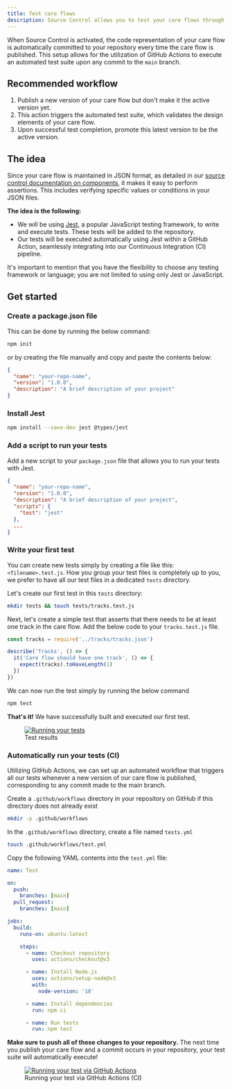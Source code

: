 ```yaml
---
title: Test care flows
description: Source Control allows you to test your care flows through code.
---
```


When Source Control is activated, the code representation of your care flow is automatically committed to your repository every time the care flow is published. This setup allows for the utilization of GitHub Actions to execute an automated test suite upon any commit to the `main` branch.

## Recommended workflow

1. Publish a new version of your care flow but don't make it the active version yet.
2. This action triggers the automated test suite, which validates the design elements of your care flow.
3. Upon successful test completion, promote this latest version to be the active version.

## The idea

Since your care flow is maintained in JSON format, as detailed in our [source control documentation on components](/awell-orchestration/docs/source-control/concepts/components), it makes it easy to perform assertions. This includes verifying specific values or conditions in your JSON files.

**The idea is the following:**

- We will be using [Jest](https://jestjs.io/), a popular JavaScript testing framework, to write and execute tests. These tests will be added to the repository.
- Our tests will be executed automatically using Jest within a GitHub Action, seamlessly integrating into our Continuous Integration (CI) pipeline.

It's important to mention that you have the flexibility to choose any testing framework or language; you are not limited to using only Jest or JavaScript.

## Get started

### Create a package.json file

This can be done by running the below command:

```bash
npm init
```

or by creating the file manually and copy and paste the contents below:

```json
{
  "name": "your-repo-name",
  "version": "1.0.0",
  "description": "A brief description of your project"
}
```

### Install Jest

```bash
npm install --save-dev jest @types/jest
```

### Add a script to run your tests

Add a new script to your `package.json` file that allows you to run your tests with Jest.

```json
{
  "name": "your-repo-name",
  "version": "1.0.0",
  "description": "A brief description of your project",
  "scripts": {
    "test": "jest"
  },
  ...
}
```

### Write your first test

You can create new tests simply by creating a file like this: `<filename>.test.js`. How you group your test files is completely up to you, we prefer to have all our test files in a dedicated `tests` directory.

Let's create our first test in this `tests` directory:

```bash
mkdir tests && touch tests/tracks.test.js
```

Next, let's create a simple test that asserts that there needs to be at least one track in the care flow. Add the below code to your `tracks.test.js` file.

```javascript
const tracks = require('../tracks/tracks.json')

describe('Tracks', () => {
  it('Care flow should have one track', () => {
    expect(tracks).toHaveLength(1)
  })
})
```

We can now run the test simply by running the below command

```bash
npm test
```

**That's it!** We have successfully built and executed our first test.

<figure className="w-full flex flex-col justify-center text-center">
  <a
    href="https://res.cloudinary.com/da7x4rzl4/image/upload/v1701344746/Developer%20portal/Screenshot_2023-11-30_at_12.45.00.png"
    target="_blank"
    className="custom-link"
  >
    <img
      src="https://res.cloudinary.com/da7x4rzl4/image/upload/v1701344746/Developer%20portal/Screenshot_2023-11-30_at_12.45.00.png"
      alt="Running your tests"
      className="w-full sm:w-10/12 mx-auto rounded-lg"
    />
  </a>
  <figcaption className="dark:text-slate-400 pt-1">Test results</figcaption>
</figure>

### Automatically run your tests (CI)

Utilizing GitHub Actions, we can set up an automated workflow that triggers all our tests whenever a new version of our care flow is published, corresponding to any commit made to the main branch.

Create a `.github/workflows` directory in your repository on GitHub if this directory does not already exist

```bash
mkdir -p .github/workflows
```

In the `.github/workflows` directory, create a file named `tests.yml`

```bash
touch .github/workflows/test.yml
```

Copy the following YAML contents into the `test.yml` file:

```yaml
name: Test

on:
  push:
    branches: [main]
  pull_request:
    branches: [main]

jobs:
  build:
    runs-on: ubuntu-latest

    steps:
      - name: Checkout repository
        uses: actions/checkout@v3

      - name: Install Node.js
        uses: actions/setup-node@v3
        with:
          node-version: '18'

      - name: Install dependencies
        run: npm ci

      - name: Run tests
        run: npm test
```

**Make sure to push all of these changes to your repository.** The next time you publish your care flow and a commit occurs in your repository, your test suite will automatically execute!

<figure className="w-full flex flex-col justify-center text-center">
  <a
    href="https://res.cloudinary.com/da7x4rzl4/image/upload/v1701345643/Developer%20portal/Screenshot_2023-11-29_at_18.47.40.png"
    target="_blank"
    className="custom-link"
  >
    <img
      src="https://res.cloudinary.com/da7x4rzl4/image/upload/v1701345643/Developer%20portal/Screenshot_2023-11-29_at_18.47.40.png"
      alt="Running your test via GitHub Actions"
      className="w-full sm:w-10/12 mx-auto rounded-lg"
    />
  </a>
  <figcaption className="dark:text-slate-400 pt-1">
    Running your test via GitHub Actions (CI)
  </figcaption>
</figure>
